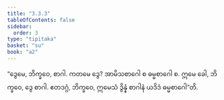 ```yaml
---
title: "3.3.3"
tableOfContents: false
sidebar:
  order: 3
type: "tipitaka"
basket: "su"
book: "a2"
---
```



<DynamicBreadcrumb />

<Division number="144" book="a2" e="ch" v="15" p="90">

<Paragraph number="235" book="a2">
“ဒွေမေ, ဘိက္ခဝေ, စာဂါ. ကတမေ ဒွေ? အာမိသစာဂေါ စ ဓမ္မစာဂေါ စ. ဣမေ ခေါ, ဘိက္ခဝေ, ဒွေ စာဂါ. ဧတဒဂ္ဂံ, ဘိက္ခဝေ, ဣမေသံ ဒွိန္နံ စာဂါနံ ယဒိဒံ ဓမ္မစာဂေါ”တိ.
</Paragraph>
</Division>
